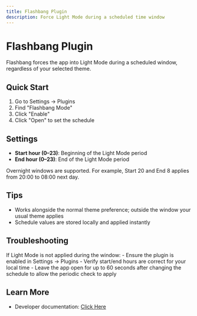 ```yaml
---
title: Flashbang Plugin
description: Force Light Mode during a scheduled time window
---
```



# Flashbang Plugin

Flashbang forces the app into Light Mode during a scheduled window, regardless of your selected theme.

## Quick Start

1. Go to Settings → Plugins
2. Find "Flashbang Mode"
3. Click "Enable"
4. Click "Open" to set the schedule

## Settings

- **Start hour (0–23)**: Beginning of the Light Mode period
- **End hour (0–23)**: End of the Light Mode period

Overnight windows are supported. For example, Start 20 and End 8 applies from 20:00 to 08:00 next day.

## Tips

- Works alongside the normal theme preference; outside the window your usual theme applies
- Schedule values are stored locally and applied instantly

## Troubleshooting

<Callout type="warning">
If Light Mode is not applied during the window:
- Ensure the plugin is enabled in Settings → Plugins
- Verify start/end hours are correct for your local time
- Leave the app open for up to 60 seconds after changing the schedule to allow the periodic check to apply
</Callout>

## Learn More

- Developer documentation: [Click Here](/docs/developer-docs/plugins/flashbang)
